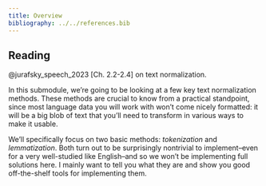 ```yaml
---
title: Overview
bibliography: ../../references.bib
---
```


::: {.callout-tip}
## Reading

@jurafsky_speech_2023[Ch. 2.2-2.4] on text normalization. 
:::

In this submodule, we're going to be looking at a few key text normalization methods. These methods are crucial to know from a practical standpoint, since most language data you will work with won't come nicely formatted: it will be a big blob of text that you'll need to transform in various ways to make it usable.

We'll specifically focus on two basic methods: *tokenization* and *lemmatization*. Both turn out to be surprisingly nontrivial to implement–even for a very well-studied like English–and so we won't be implementing full solutions here. I mainly want to tell you what they are and show you good off-the-shelf tools for implementing them.